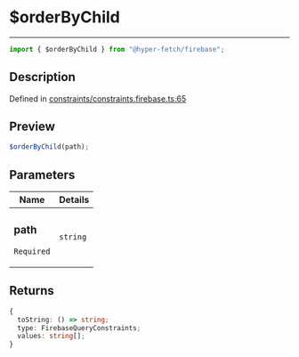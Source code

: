 # $orderByChild

<div class="api-docs__separator" data-reactroot="">

---

</div><div class="api-docs__import" data-reactroot="">

```ts
import { $orderByChild } from "@hyper-fetch/firebase";
```

</div><div class="api-docs__section">

## Description

</div><div class="api-docs__description"><span class="api-docs__do-not-parse">

</span></div><p class="api-docs__definition">

Defined in
[constraints/constraints.firebase.ts:65](https://github.com/BetterTyped/hyper-fetch/blob/c3e2c45/packages/adapter-firebase/src/constraints/constraints.firebase.ts#L65)

</p><div class="api-docs__section">

## Preview

</div><div class="api-docs__preview fn">

```ts
$orderByChild(path);
```

</div><div class="api-docs__section">

## Parameters

</div>
<div class="api-docs__parameters">
<table>
  <tr>
    <th>Name</th>
    <th>Details</th>
  </tr>
<thead>
</thead>
<tbody>
<tr param-data="docOrFields">
  <td class="api-docs__param-name required">

### path

`Required`

</td><td class="api-docs__param-type">

`string`

</td></tr></tbody></table></div><div class="api-docs__section">

## Returns

</div><div class="api-docs__returns">

```ts
{
  toString: () => string;
  type: FirebaseQueryConstraints;
  values: string[];
}
```

</div>
